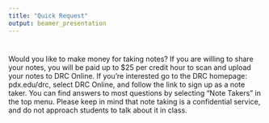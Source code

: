 ```yaml
---
title: "Quick Request"
output: beamer_presentation
---
```


#

Would you like to make money for taking notes? If you are willing to share your notes, you will be paid up to $25 per credit hour to scan and upload your notes to DRC Online. If you're interested go to the DRC homepage: pdx.edu/drc, select DRC Online, and follow the link to sign up as a note taker. You can find answers to most questions by selecting "Note Takers" in the top menu. Please keep in mind that note taking is a confidential service, and do not approach students to talk about it in class. 

